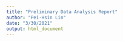 ```yaml
---
title: "Preliminary Data Analysis Report"
author: "Pei-Hsin Lin"
date: "3/30/2021"
output: html_document
---
```



